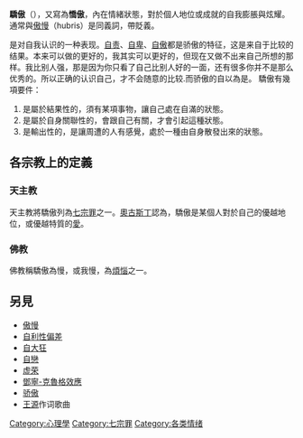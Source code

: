 {{Unreferenced |time=2009-11-03T06:03:49+00:00 }}
'''驕傲'''（{{lang-en|Proud}}），又寫為'''憍傲'''，內在情緒狀態，對於個人地位或成就的自我膨脹與炫耀。通常與[[傲慢|傲慢]]（hubris）是同義詞，帶貶義。

是对自我认识的一种表现。[[自责|自责]]、[[自卑|自卑]]、[[自傲|自傲]]都是骄傲的特征，这是来自于比较的结果。本来可以做的更好的，我其实可以更好的，但现在又做不出来自己所想的那样。我比别人强，那是因为你只看了自己比别人好的一面，还有很多你并不是那么优秀的。所以正确的认识自己，才不会随意的比较.而骄傲的自以為是。
驕傲有幾項要件：
#是屬於結果性的，須有某項事物，讓自己處在自滿的狀態。
#是屬於自身關聯性的，會跟自己有關，才會引起這種狀態。
#是輸出性的，是讓周遭的人有感覺，處於一種由自身散發出來的狀態。

==各宗教上的定義==

===天主教===
天主教將驕傲列為[[七宗罪|七宗罪]]之一。[[奧古斯丁|奧古斯丁]]認為，驕傲是某個人對於自己的優越地位，或優越特質的[[愛|愛]]。

===佛教===
{{see also|慢 (佛教)}}
佛教稱驕傲為慢，或我慢，為[[煩惱_(佛教)|煩惱]]之一。

==另見==
*[[傲慢|傲慢]]
*[[自利性偏差|自利性偏差]]
*[[自大狂|自大狂]]
*[[自戀|自戀]]
*[[虚荣|虚荣]]
*[[鄧寧-克魯格效應|鄧寧-克魯格效應]]
*[[骄傲|骄傲]]
*[[王源|王源]]作词歌曲
{{emotion-footer}}
{{七罪宗}}
{{Psychi-and-psycho-stub}}

[[Category:心理學|Category:心理學]]
[[Category:七宗罪|Category:七宗罪]]
[[Category:各类情绪|Category:各类情绪]]